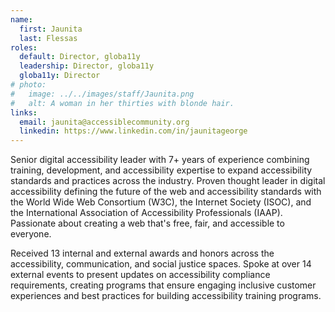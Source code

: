 ```yaml
---
name:
  first: Jaunita
  last: Flessas
roles:
  default: Director, globa11y
  leadership: Director, globa11y
  globa11y: Director
# photo:
#   image: ../../images/staff/Jaunita.png
#   alt: A woman in her thirties with blonde hair.
links:
  email: jaunita@accessiblecommunity.org
  linkedin: https://www.linkedin.com/in/jaunitageorge
---
```


Senior digital accessibility leader with 7+ years of experience combining training, development, and accessibility expertise to expand accessibility standards and practices across the industry. Proven thought leader in digital accessibility defining the future of the web and accessibility standards with the World Wide Web Consortium (W3C), the Internet Society (ISOC), and the International Association of Accessibility Professionals (IAAP). Passionate about creating a web that's free, fair, and accessible to everyone.

Received 13 internal and external awards and honors across the accessibility, communication, and social justice spaces. Spoke at over 14 external events to present updates on accessibility compliance requirements, creating programs that ensure engaging inclusive customer experiences and best practices for building accessibility training programs.
